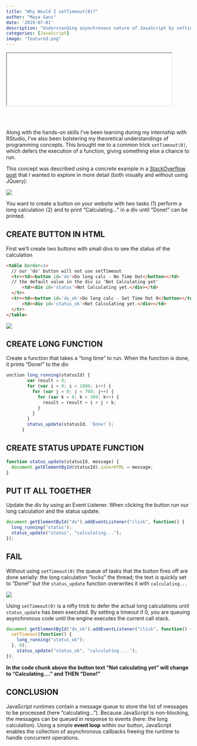 ```yaml
---
title: "Why Would I setTimeout(0)?"
author: "Maya Gans"
date: '2019-07-01'
description: "Understanding asynchronous nature of JavaScript by setting the timeout to zero."
categories: [JavaScript]
image: "featured.png"
---
```


<iframe src="../../../files/button.html" height = "143px" width = "450 px" align = "center"></iframe>

<br></br>

Along with the hands-on skills I've been learning during my internship with RStudio, I've also been bolstering my theoretical understandings of programming concepts. This brought me to a common trick `setTimeout(0)`, which defers the execution of a function, giving something else a chance to run. 

This concept was described using a concrete example in a [StackOverflow post](https://stackoverflow.com/questions/779379/why-is-settimeoutfn-0-sometimes-useful) that I wanted to explore in more detail (both visually and without using JQuery):

![](img1.png)

You want to create a button on your website with two tasks (1) perform a long calculation (2) and to print "Calculating..." in a div until "Done!" can be printed.

## CREATE BUTTON IN HTML
First we'll create two buttons with small divs to see the status of the calculation
```html
<table border=1>
  // our 'do' button will not use setTimeout
  <tr><td><button id='do'>Do long calc - No Time Out</button></td>
  // the default value in the div is 'Not Calculating yet'
      <td><div id='status'>Not Calculating yet.</div></td>
  </tr>
  <tr><td><button id='do_ok'>Do long calc - Set Time Out 0</button></td>
      <td><div id='status_ok'>Not Calculating yet.</div></td>
  </tr>
</table>
```


![](img3.png)

## CREATE LONG FUNCTION
Create a function that takes a "long time" to run. When the function is done, it prints "Done!" to the div
```js
unction long_running(statusId) {
        var result = 0;
        for (var i = 0; i < 1000; i++) {
          for (var j = 0; j < 700; j++) {
            for (var k = 0; k < 300; k++) {
              result = result + i + j + k;
            }
          }
        }
        status_update(statusId, `Done!`);
      }
```

## CREATE STATUS UPDATE FUNCTION
```js
function status_update(statusId, message) {
  document.getElementById(statusId).innerHTML = message;
}
```

## PUT IT ALL TOGETHER
Update the div by using an Event Listener. When clicking the button run our long calculation and the status update.
```js
document.getElementById("do").addEventListener("click", function() {
  long_running("status");
  status_update("status", "calculating...");
});
```

## FAIL 
Without using `setTimeout(0)` the queue of tasks that the button fires off are done serially: the long calculation "locks" the thread; the text *is* quickly set to "Done!" but the `status_update` function overwrites it with `calculating...`

![](img2.png)

Using `setTimeout(0)` is a nifty trick to defer the actual long calculations until `status_update` has been executed. By setting a timeout if 0, you are queuing asynchronous code until the engine executes the current call stack.

```js
document.getElementById("do_ok").addEventListener("click", function() {
  setTimeout(function() {
    long_running("status_ok");
  }, 0);
    status_update("status_ok", "calculating....");
});
```

**In the code chunk above the button text "Not calculating yet" will change to "Calculating...." and THEN "Done!"**

## CONCLUSION 
JavaScript runtimes contain a message queue to store the list of messages to be processed (here "calculating..."). Because JavaScript is non-blocking, the messages can be queued in response to events (here: the long calculation). Using a simple **event loop** within our button, JavaScript enables the collection of asynchronous callbacks freeing the runtime to handle concurrent operations.
